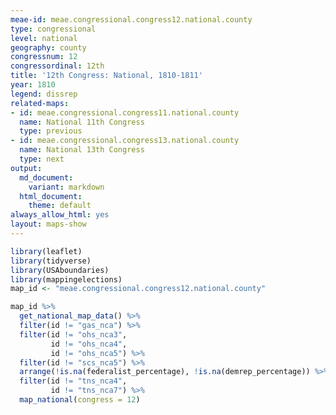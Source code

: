 ```yaml
---
meae-id: meae.congressional.congress12.national.county
type: congressional
level: national
geography: county
congressnum: 12
congressordinal: 12th
title: '12th Congress: National, 1810-1811'
year: 1810
legend: dissrep
related-maps:
- id: meae.congressional.congress11.national.county
  name: National 11th Congress
  type: previous
- id: meae.congressional.congress13.national.county
  name: National 13th Congress
  type: next
output:
  md_document:
    variant: markdown
  html_document:
    theme: default
always_allow_html: yes
layout: maps-show
---
```


```r
library(leaflet)
library(tidyverse)
library(USAboundaries)
library(mappingelections)
map_id <- "meae.congressional.congress12.national.county"
```

<div class="map">

```r
map_id %>%
  get_national_map_data() %>%
  filter(id != "gas_nca") %>% 
  filter(id != "ohs_nca3",
         id != "ohs_nca4",
         id != "ohs_nca5") %>% 
  filter(id != "scs_nca5") %>% 
  arrange(!is.na(federalist_percentage), !is.na(demrep_percentage)) %>%
  filter(id != "tns_nca4",
         id != "tns_nca7") %>% 
  map_national(congress = 12)
```

</div>

<div class="results-table">

</div>
